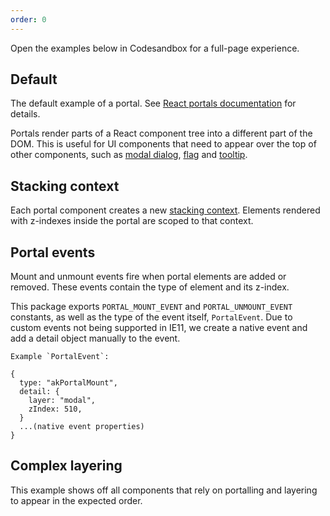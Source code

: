 ```yaml
---
order: 0
---
```


<SectionMessage>Open the examples below in Codesandbox for a full-page experience.</SectionMessage>

## Default

The default example of a portal. See [React portals documentation](https://reactjs.org/docs/portals.html) for details.

Portals render parts of a React component tree into a different part of the DOM.
This is useful for UI components that need to appear over the top of other components, such as [modal dialog](/components/modal-dialog/examples), [flag](/components/flag/examples) and [tooltip](/components/tooltip/examples).

<Example Component={PortalDefaultExample} showcaseVisible={false} packageName="@atlaskit/portal" />

## Stacking context

Each portal component creates a new [stacking context](https://developer.mozilla.org/en-US/docs/Web/CSS/CSS_Positioning/Understanding_z_index/The_stacking_context).
Elements rendered with z-indexes inside the portal are scoped to that context.

<Example Component={PortalStackingContextExample} showcaseVisible={false} packageName="@atlaskit/portal" />

## Portal events

Mount and unmount events fire when portal elements are added or removed.
These events contain the type of element and its z-index.

This package exports `PORTAL_MOUNT_EVENT` and `PORTAL_UNMOUNT_EVENT` constants, as well as the type of the event itself, `PortalEvent`.
Due to custom events not being supported in IE11, we create a native event and add a detail object manually to the event.

<Example Component={PortalEventExamples} showcaseVisible={false} packageName="@atlaskit/portal" />

```
Example `PortalEvent`:

{
  type: "akPortalMount",
  detail: {
    layer: "modal",
    zIndex: 510,
  }
  ...(native event properties)
}
```

## Complex layering

This example shows off all components that rely on portalling and layering to appear in the expected order.

<Example Component={PortalComplexLayeringExample} showcaseVisible={false} packageName="@atlaskit/portal" />

